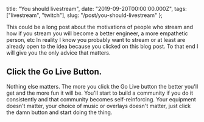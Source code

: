   title: "You should livestream",
  date: "2019-09-20T00:00:00.000Z",
  tags: ["livestream", "twitch"],
  slug: "/post/you-should-livestream"
};

This could be a long post about the motivations of people
who stream and how if you stream you will become a better
engineer, a more empathetic person, etc In reality I know
you probably want to stream or at least are already open to
the idea because you clicked on this blog post. To that end
I will give you the only advice that matters.

## Click the Go Live Button.

Nothing else matters. The more you click the Go Live button
the better you'll get and the more fun it will be. You'll
start to build a community if you do it consistently and
that community becomes self-reinforcing. Your equipment
doesn't matter, your choice of music or overlays doesn't
matter, just click the damn button and start doing the
thing.
